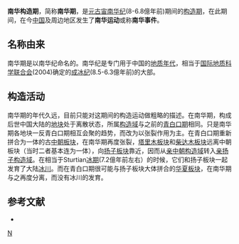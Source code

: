 {{中国构造期}}
'''南华构造期'''，简称'''南华期'''，是[[元古宙|元古宙]][[南华纪|南华纪]](8-6.8億年前)期间的[[构造期|构造期]]，在此期间，在今[[中国|中国]]及周边地区发生了'''南华运动'''或称'''南华事件'''。

==名称由来==

南华期是以南华纪命名的。南华纪是专门用于中国的[[地质年代|地质年代]]，相当于[[国际地质科学联合会|国际地质科学联合会]](2004)确定的[[成冰纪|成冰纪]](8.5-6.3億年前)的大部。

==构造活动==

南华期的年代久远，目前只能对这期间的构造运动做粗略的描述。在南华期，构成后世中国大陆的[[地块|地块]]处于离散状态，所属[[构造域|构造域]]与之前的[[青白口构造期|青白口期]]相同。只是南华期各地块一反青白口期相互会聚的趋势，而改为以张裂作用为主。在青白口期重新拼合为一体的古[[中朝板块|中朝板块]]，在南华期再度张裂，[[塔里木板块|塔里木板块]]和[[柴达木板块|柴达木板块]]远离中朝板块（当时二者基本连为一体），向[[扬子板块|扬子板块]]靠近，因而从[[亲中朝构造域|亲中朝构造域]]转入[[亲扬子构造域|亲扬子构造域]]。在相当于Sturtian[[冰期|冰期]](7.2億年前左右）的时候，它们和扬子板块一起发育了大陆[[冰川|冰川]]。而在青白口期很可能与扬子板块大体拼合的[[华夏板块|华夏板块]]，在南华期与之再度分离，而没有冰川的发育。

==参考文献==

*{{cite book
  | author = 万天丰
  | title = 《中国大地构造学纲要》
  | publisher = 地质出版社
  | pages = 61-64
  | isbn = 7-116-03991-0
|date=2004年6月}}

[[category:构造期|N]]